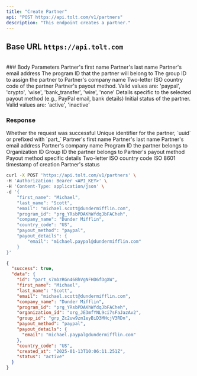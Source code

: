 ```yaml
---
title: "Create Partner"
api: "POST https://api.tolt.com/v1/partners"
description: "This endpoint creates a partner."
---
```


## Base URL `https://api.tolt.com`

<br />
### Body Parameters

<ParamField body="first_name*" type="string">
  Partner's first name
</ParamField>

<ParamField body="last_name*" type="string">
  Partner's last name
</ParamField>

<ParamField body="email*" type="string">
  Partner's email address
</ParamField>

<ParamField body="program_id*" type="string">
  The program ID that the partner will belong to
</ParamField>

<ParamField body="group_id" type="string - optional">
  The group ID to assign the partner to
</ParamField>

<ParamField body="company_name" type="string - optional">
  Partner's company name
</ParamField>

<ParamField body="country_code" type="string - optional">
  Two-letter ISO country code of the partner
</ParamField>

<ParamField body="payout_method" type="string - optional">
  Partner's payout method. Valid values are: 'paypal', 'crypto', 'wise',
  'bank_transfer', 'wire', 'none'
</ParamField>

<ParamField body="payout_details" type="object - optional">
  Details specific to the selected payout method (e.g., PayPal email, bank
  details)
</ParamField>

<ParamField body="status" type="string - optional">
  Initial status of the partner. Valid values are: 'active', 'inactive'
</ParamField>

### Response

<ResponseField name="success" type="boolean">
  Whether the request was successful
</ResponseField>

<ResponseField name="data" type="object">
  <Expandable title="properties" defaultOpen={true}>
    <ResponseField name="id" type="string">
      Unique identifier for the partner, `uuid` or prefixed with `part_`
    </ResponseField>
    <ResponseField name="first_name" type="string">
      Partner's first name
    </ResponseField>
    <ResponseField name="last_name" type="string">
      Partner's last name
    </ResponseField>
    <ResponseField name="email" type="string">
      Partner's email address
    </ResponseField>
    <ResponseField name="company_name" type="string">
      Partner's company name
    </ResponseField>
    <ResponseField name="program_id" type="string">
      Program ID the partner belongs to
    </ResponseField>
    <ResponseField name="organization_id" type="string">
      Organization ID
    </ResponseField>
    <ResponseField name="group_id" type="string">
      Group ID the partner belongs to
    </ResponseField>
    <ResponseField name="payout_method" type="string">
      Partner's payout method
    </ResponseField>
    <ResponseField name="payout_details" type="object">
      Payout method specific details
    </ResponseField>
    <ResponseField name="country_code" type="string">
      Two-letter ISO country code
    </ResponseField>
    <ResponseField name="created_at" type="string">
      ISO 8601 timestamp of creation
    </ResponseField>
    <ResponseField name="status" type="string">
      Partner's status
    </ResponseField>
  </Expandable>
</ResponseField>

<RequestExample>

```bash cURL
curl -X POST 'https://api.tolt.com/v1/partners' \
-H 'Authorization: Bearer <API_KEY>' \
-H 'Content-Type: application/json' \
-d '{
    "first_name": "Michael",
    "last_name": "Scott",
    "email": "michael.scott@dundermifflin.com",
    "program_id": "prg_YRsbPDAKhWfdqJbFACheh",
    "company_name": "Dunder Mifflin",
    "country_code": "US",
    "payout_method": "paypal",
    "payout_details": {
        "email": "michael.paypal@dundermifflin.com"
    }
}'
```

</RequestExample>

<ResponseExample>

```json Response
{
  "success": true,
  "data": {
    "id": "part_s7mbzRGn46BhVgNFHD6fDgXW",
    "first_name": "Michael",
    "last_name": "Scott",
    "email": "michael.scott@dundermifflin.com",
    "company_name": "Dunder Mifflin",
    "program_id": "prg_YRsbPDAKhWfdqJbFACheh",
    "organization_id": "org_JE3mfYNL9ci7sFaJazAv2",
    "group_id": "grp_Zc2uw9zm1eyBiD3MHcjV3RDn",
    "payout_method": "paypal",
    "payout_details": {
      "email": "michael.paypal@dundermifflin.com"
    },
    "country_code": "US",
    "created_at": "2025-01-13T10:06:11.251Z",
    "status": "active"
  }
}
```

</ResponseExample>
